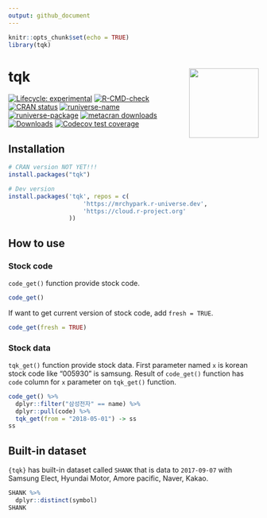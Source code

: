 ```yaml
---
output: github_document
---
```


```r
knitr::opts_chunk$set(echo = TRUE)
library(tqk)
```

# tqk [<img src="man/figures/logo.png" align="right" height=140/>](https://mrchypark.github.io/tqk/index.html)

<!-- badges: start -->
[![Lifecycle: experimental](https://img.shields.io/badge/lifecycle-experimental-orange.svg)](https://lifecycle.r-lib.org/articles/stages.html#experimental)
[![R-CMD-check](https://github.com/mrchypark/tqk/workflows/R-CMD-check/badge.svg)](https://github.com/mrchypark/tqk/actions)
[![CRAN status](https://www.r-pkg.org/badges/version/tqk)](https://CRAN.R-project.org/package=tqk)
[![runiverse-name](https://mrchypark.r-universe.dev/badges/:name)](https://mrchypark.r-universe.dev/)
[![runiverse-package](https://mrchypark.r-universe.dev/badges/tqk)](https://mrchypark.r-universe.dev/ui#packages)
[![metacran downloads](https://cranlogs.r-pkg.org/badges/tqk)](https://cran.r-project.org/package=tqk)
[![Downloads](https://cranlogs.r-pkg.org/badges/grand-total/tqk)](https://cran.rstudio.com/package=tqk)
[![Codecov test coverage](https://codecov.io/gh/mrchypark/tqk/branch/main/graph/badge.svg)](https://app.codecov.io/gh/mrchypark/tqk?branch=main)
<!-- badges: end -->

## Installation

```r
# CRAN version NOT YET!!!
install.packages("tqk")

# Dev version
install.packages('tqk', repos = c(
                     'https://mrchypark.r-universe.dev',
                     'https://cloud.r-project.org'
                 ))
```

## How to use

### Stock code

`code_get()` function provide stock code.

```r
code_get()
```

If want to get current version of stock code, add `fresh = TRUE`.

```r
code_get(fresh = TRUE)
```

### Stock data

`tqk_get()` function provide stock data.
First parameter named `x` is korean stock code like "005930" is samsung.
Result of `code_get()` function has `code` column for `x` parameter on `tqk_get()` function.

```r
code_get() %>% 
  dplyr::filter("삼성전자" == name) %>%
  dplyr::pull(code) %>% 
  tqk_get(from = "2018-05-01") -> ss
ss
```

## Built-in dataset

`{tqk}` has built-in dataset called `SHANK` that is data to `2017-09-07` with Samsung Elect, Hyundai Motor, Amore pacific, Naver, Kakao.

```r
SHANK %>%
  dplyr::distinct(symbol)
SHANK
```

[1]: https://github.com/business-science/tidyquant
